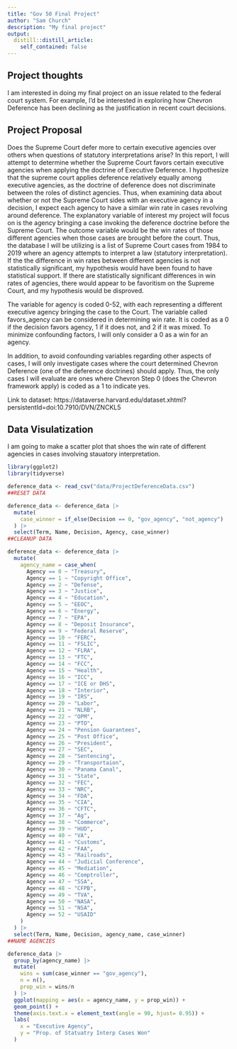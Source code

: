 ```yaml
---
title: "Gov 50 Final Project"
author: "Sam Church"
description: "My final project"
output:
  distill::distill_article:
    self_contained: false
---
```




## Project thoughts

I am interested in doing my final project on an issue related to the federal court system. For example, I'd be interested in exploring how Chevron Deference has been declining as the justification in recent court decisions.

## Project Proposal

Does the Supreme Court defer more to certain executive agencies over others when questions of statutory interpretations arise? In this report, I will attempt to determine whether the Supreme Court favors certain executive agencies when applying the doctrine of Executive Deference. I hypothesize that the supreme court applies deference relatively equally among executive agencies, as the doctrine of deference does not discriminate between the roles of distinct agencies. Thus, when examining data about whether or not the Supreme Court sides with an executive agency in a decision, I expect each agency to have a similar win rate in cases revolving around deference. The explanatory variable of interest my project will focus on is the agency bringing a case invoking the deference doctrine before the Supreme Court. The outcome variable would be the win rates of those different agencies when those cases are brought before the court. Thus, the database I will be utilizing is a list of Supreme Court cases from 1984 to 2019 where an agency attempts to interpret a law (statutory interpretation). If the the difference in win rates between different agencies is not statistically significant, my hypothesis would have been found to have statistical support. If there are statistically significant differences in win rates of agencies, there would appear to be favoritism on the Supreme Court, and my hypothesis would be disproved.

The variable for agency is coded 0-52, with each representing a different executive agency bringing the case to the Court. The variable called favors_agency can be considered in determining win rate. It is coded as a 0 if the decision favors agency, 1 if it does not, and 2 if it was mixed. To minimize confounding factors, I will only consider a 0 as a win for an agency. 

In addition, to avoid confounding variables regarding other aspects of cases, I will only investigate cases where the court determined Chevron Deference (one of the deference doctrines) should apply. Thus, the only cases I will evaluate are ones where Chevron Step 0 (does the Chevron framework apply) is coded as a 1 to indicate yes.

Link to dataset: https://dataverse.harvard.edu/dataset.xhtml?persistentId=doi:10.7910/DVN/ZNCKL5


## Data Visulatization

I am going to make a scatter plot that shoes the win rate of different agencies in cases involving stauatory interpretation.

```r
library(ggplot2)
library(tidyverse)
```

```r
deference_data <- read_csv("data/ProjectDeferenceData.csv")
##RESET DATA
```

```r
deference_data <- deference_data |>
  mutate(
    case_winner = if_else(Decision == 0, "gov_agency", "not_agency")
  ) |>
  select(Term, Name, Decision, Agency, case_winner)
##CLEANUP DATA
```

```r
deference_data <- deference_data |>
  mutate(
    agency_name = case_when(
      Agency == 0 ~ "Treasury",
      Agency == 1 ~ "Copyright Office",
      Agency == 2 ~ "Defense",
      Agency == 3 ~ "Justice",
      Agency == 4 ~ "Education",
      Agency == 5 ~ "EEOC",
      Agency == 6 ~ "Energy",
      Agency == 7 ~ "EPA",
      Agency == 8 ~ "Deposit Insurance",
      Agency == 9 ~ "Federal Reserve",
      Agency == 10 ~ "FERC",
      Agency == 11 ~ "FSLIC",
      Agency == 12 ~ "FLRA",
      Agency == 13 ~ "FTC",
      Agency == 14 ~ "FCC",
      Agency == 15 ~ "Health",
      Agency == 16 ~ "ICC",
      Agency == 17 ~ "ICE or DHS",
      Agency == 18 ~ "Interior",
      Agency == 19 ~ "IRS",
      Agency == 20 ~ "Labor",
      Agency == 21 ~ "NLRB",
      Agency == 22 ~ "OPM",
      Agency == 23 ~ "PTO",
      Agency == 24 ~ "Pension Guarantees",
      Agency == 25 ~ "Post Office",
      Agency == 26 ~ "President",
      Agency == 27 ~ "SEC",
      Agency == 28 ~ "Sentencing",
      Agency == 29 ~ "Transportaion",
      Agency == 30 ~ "Panama Canal",
      Agency == 31 ~ "State",
      Agency == 32 ~ "FEC",
      Agency == 33 ~ "NRC",
      Agency == 34 ~ "FDA",
      Agency == 35 ~ "CIA",
      Agency == 36 ~ "CFTC",
      Agency == 37 ~ "Ag",
      Agency == 38 ~ "Commerce",
      Agency == 39 ~ "HUD",
      Agency == 40 ~ "VA",
      Agency == 41 ~ "Customs",
      Agency == 42 ~ "FAA",
      Agency == 43 ~ "Railroads",
      Agency == 44 ~ "Judicial Conference",
      Agency == 45 ~ "Mediation",
      Agency == 46 ~ "Comptroller",
      Agency == 47 ~ "SSA",
      Agency == 48 ~ "CFPB",
      Agency == 49 ~ "TVA",
      Agency == 50 ~ "NASA",
      Agency == 51 ~ "NSA",
      Agency == 52 ~ "USAID"
    )
  ) |>
  select(Term, Name, Decision, agency_name, case_winner)
##NAME AGENCIES
```


```r
deference_data |>
  group_by(agency_name) |>
  mutate(
    wins = sum(case_winner == "gov_agency"),
    n = n(),
    prop_win = wins/n
  ) |>
  ggplot(mapping = aes(x = agency_name, y = prop_win)) +
  geom_point() +
  theme(axis.text.x = element_text(angle = 90, hjust= 0.95)) +
  labs(
    x = "Executive Agency",
    y = "Prop. of Statuatry Interp Cases Won"
  )
  
```




